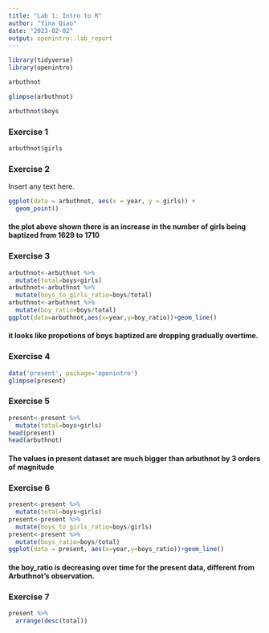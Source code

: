 ```yaml
---
title: "Lab 1: Intro to R"
author: "Yina Qiao"
date: "2023-02-02"
output: openintro::lab_report
---
```


```r
library(tidyverse)
library(openintro)
```


```R
arbuthnot
```

```r
glimpse(arbuthnot)
```

```r
arbuthnot$boys
```
### Exercise 1

```r
arbuthnot$girls
```


### Exercise 2

Insert any text here.

```r
ggplot(data = arbuthnot, aes(x = year, y = girls)) + 
  geom_point()
```
#### the plot above shown there is an increase in the number of girls being baptized from 1629 to 1710

### Exercise 3


```r

arbuthnot<-arbuthnot %>%
  mutate(total=boys+girls)
arbuthnot<-arbuthnot %>%
  mutate(boys_to_girls_ratio=boys/total)
arbuthnot<-arbuthnot %>%
  mutate(boy_ratio=boys/total)
ggplot(data=arbuthnot,aes(x=year,y=boy_ratio))+geom_line()

```
#### it looks like propotions of boys baptized are dropping gradually overtime.

### Exercise 4


```r
data('present', package='openintro')
glimpse(present)
```


### Exercise 5



```r
present<-present %>%
  mutate(total=boys+girls)
head(present)
head(arbuthnot)

```
#### The values in present dataset are much bigger than arbuthnot by 3 orders of magnitude

### Exercise 6


```r
present<-present %>%
  mutate(total=boys+girls)
present<-present %>%
  mutate(boys_to_girls_ratio=boys/girls)
present<-present %>%
  mutate(boys_ratio=boys/total)
ggplot(data = present, aes(x=year,y=boys_ratio))+geom_line()
```
#### the boy_ratio is decreasing over time for the present data, different from Arbuthnot's observation.

### Exercise 7


```r
present %>%
  arrange(desc(total))
```

